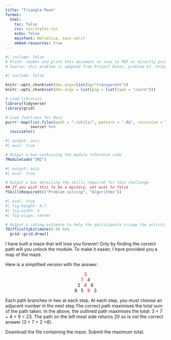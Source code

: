 ```yaml
---
title: "Triangle Maze"
format: 
  html:
    toc: false
    css: css/styles.css
    echo: false
    mainfont: Helvetica, sans-serif
    embed-resources: true
---
```

```r
#| include: false
# Print: render and print this document to save to PDF or directly print.
# Source: this problem is adapted from Project Euler, problem 67. https://projecteuler.net/problem=67
```

```r
#| include: false

knitr::opts_chunk$set(dev.args=list(bg="transparent"))
knitr::opts_chunk$set(dev.args = list(png = list(type = "cairo")))

# Load libraries
library(tidyverse)
library(grid)

# Load functions for docs
purrr::map(list.files(path = "./utils/", pattern = ".R$", recursive = TRUE, full.names = TRUE),
           source) %>%
  invisible()
```

``` r
#| output: asis
#| eval: true

# Output a box containing the module reference code
fModuleCode("3MZ")
```

``` r
#| output: asis
#| eval: true

# Output a box detailing the skills required for this challenge
## If you wish this to be a mystery, set eval to false
fSkillsRequired(c("Problem solving", "Algorithms"))
```

``` r
#| eval: true
#| fig-height: 0.7
#| fig-width: 4
#| fig-align: center

# Output a rating estimate to help the participants triage the activities
fDifficultyEstimate(0.9) %>%
  grid::grid.draw()
```

I have built a maze that will lose you forever! Only by finding the correct path will you unlock the module. To make it easier, I have provided you a map of the maze.

Here is a simplified version with the answer:

<p style="text-align: center;">&nbsp;&nbsp;&nbsp;&nbsp;&nbsp;&nbsp;<span style="color: red;">3</span>&nbsp;&nbsp;&nbsp;&nbsp;&nbsp;&nbsp;<br>
&nbsp;&nbsp;&nbsp;&nbsp;<span style="color: red;">7</span>&nbsp;&nbsp;&nbsp;4&nbsp;&nbsp;&nbsp;&nbsp;<br>
&nbsp;&nbsp;2&nbsp;&nbsp;&nbsp;<span style="color: red;">4</span>&nbsp;&nbsp;&nbsp;6&nbsp;&nbsp;<br>
8&nbsp;&nbsp;&nbsp;5&nbsp;&nbsp;&nbsp;<span style="color: red;">9</span>&nbsp;&nbsp;&nbsp;3
</p>

Each path branches in two at each step. At each step, you must choose an adjacent number in the next step.The correct path maximises the total sum of the path taken. In the above, the outlined path maximises the total: 3 + 7 + 4 + 9 = 23. The path on the left most side returns 20 so is not the correct answer (3 + 7 + 2 +8).

Download the file containing the maze. Submit the maximum total.